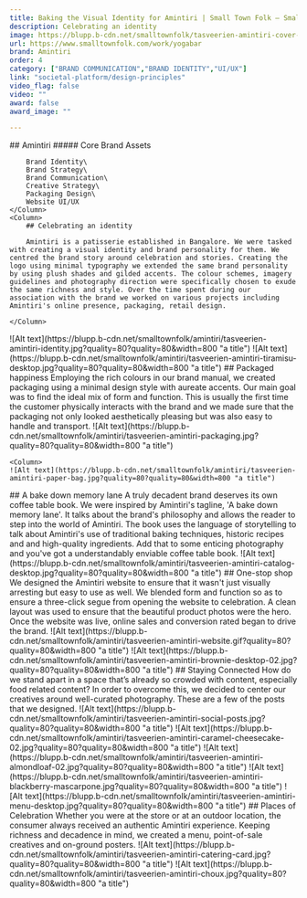 ```yaml
---
title: Baking the Visual Identity for Amintiri | Small Town Folk — Small Town Folk
description: Celebrating an identity
image: https://blupp.b-cdn.net/smalltownfolk/tasveerien-amintiri-cover-03.jpg?quality=80
url: https://www.smalltownfolk.com/work/yogabar
brand: Amintiri
order: 4
category: ["BRAND COMMUNICATION","BRAND IDENTITY","UI/UX"]
link: "societal-platform/design-principles"
video_flag: false
video: ""
award: false
award_image: ""

---
```


<Column2>
    <Column>
        ## Amintiri
        ##### Core Brand Assets

        Brand Identity\
        Brand Strategy\
        Brand Communication\
        Creative Strategy\
        Packaging Design\
        Website UI/UX
    </Column>
    <Column>
        ## Celebrating an identity

        Amintiri is a patisserie established in Bangalore. We were tasked with creating a visual identity and brand personality for them. We centred the brand story around celebration and stories. Creating the logo using minimal typography we extended the same brand personality by using plush shades and gilded accents. The colour schemes, imagery guidelines and photography direction were specifically chosen to exude the same richness and style. Over the time spent during our association with the brand we worked on various projects including Amintiri's online presence, packaging, retail design.

    </Column>
</Column2>

<Column>
    ![Alt text](https://blupp.b-cdn.net/smalltownfolk/amintiri/tasveerien-amintiri-identity.jpg?quality=80?quality=80&width=800 "a title")
</Column>

<Column>
    ![Alt text](https://blupp.b-cdn.net/smalltownfolk/amintiri/tasveerien-amintiri-tiramisu-desktop.jpg?quality=80?quality=80&width=800 "a title")
</Column>

<Column>
    ## Packaged happiness
    Employing the rich colours in our brand manual, we created packaging using a minimal design style with aureate accents. Our main goal was to find the ideal mix of form and function. This is usually the first time the customer physically interacts with the brand and we made sure that the packaging not only looked aesthetically pleasing but was also easy to handle and transport.
</Column>

<Column2>
    <Column>
    ![Alt text](https://blupp.b-cdn.net/smalltownfolk/amintiri/tasveerien-amintiri-packaging.jpg?quality=80?quality=80&width=800 "a title")
    </Column>

    <Column>
    ![Alt text](https://blupp.b-cdn.net/smalltownfolk/amintiri/tasveerien-amintiri-paper-bag.jpg?quality=80?quality=80&width=800 "a title")
</Column>
</Column2>

<Column>
    ## A bake down memory lane
    A truly decadent brand deserves its own coffee table book. We were inspired by Amintiri's tagline, 'A bake down memory lane'. It talks about the brand's philosophy and allows the reader to step into the world of Amintiri. The book uses the language of storytelling to talk about Amintiri's use of traditional baking techniques, historic recipes and and high-quality ingredients. Add that to some enticing photography and you've got a understandably enviable coffee table book.
</Column>

<Column>
    ![Alt text](https://blupp.b-cdn.net/smalltownfolk/amintiri/tasveerien-amintiri-catalog-desktop.jpg?quality=80?quality=80&width=800 "a title")
</Column>

<Column>
    ## One-stop shop
    We designed the Amintiri website to ensure that it wasn't just visually arresting but easy to use as well. We blended form and function so as to ensure a three-click segue from opening the website to celebration. A clean layout was used to ensure that the beautiful product photos were the hero. Once the website was live, online sales and conversion rated began to drive the brand.
</Column>

<Column>
    ![Alt text](https://blupp.b-cdn.net/smalltownfolk/amintiri/tasveerien-amintiri-website.gif?quality=80?quality=80&width=800 "a title")
</Column>

<Column>
    ![Alt text](https://blupp.b-cdn.net/smalltownfolk/amintiri/tasveerien-amintiri-brownie-desktop-02.jpg?quality=80?quality=80&width=800 "a title")
</Column>

<Column>
    ## Staying Connected
    How do we stand apart in a space that’s already so crowded with content, especially food related content? In order to overcome this, we decided to center our creatives around well-curated photography. These are a few of the posts that we designed.
</Column>

<Column>
    ![Alt text](https://blupp.b-cdn.net/smalltownfolk/amintiri/tasveerien-amintiri-social-posts.jpg?quality=80?quality=80&width=800 "a title")
</Column>

<Column3>
    <Column>
    ![Alt text](https://blupp.b-cdn.net/smalltownfolk/amintiri/tasveerien-amintiri-caramel-cheesecake-02.jpg?quality=80?quality=80&width=800 "a title")
    </Column>
    <Column>
    ![Alt text](https://blupp.b-cdn.net/smalltownfolk/amintiri/tasveerien-amintiri-almondloaf-02.jpg?quality=80?quality=80&width=800 "a title")
    </Column>
    <Column>
    ![Alt text](https://blupp.b-cdn.net/smalltownfolk/amintiri/tasveerien-amintiri-blackberry-mascarpone.jpg?quality=80?quality=80&width=800 "a title")
    </Column>
</Column3>

<Column>
    ![Alt text](https://blupp.b-cdn.net/smalltownfolk/amintiri/tasveerien-amintiri-menu-desktop.jpg?quality=80?quality=80&width=800 "a title")
</Column>

<Column>
    ## Places of Celebration
    Whether you were at the store or at an outdoor location, the consumer always received an authentic Amintiri experience. Keeping richness and decadence in mind, we created a menu, point-of-sale creatives and on-ground posters.
</Column>

<Column2>
    <Column>
    ![Alt text](https://blupp.b-cdn.net/smalltownfolk/amintiri/tasveerien-amintiri-catering-card.jpg?quality=80?quality=80&width=800 "a title")
    </Column>
    <Column>
    ![Alt text](https://blupp.b-cdn.net/smalltownfolk/amintiri/tasveerien-amintiri-choux.jpg?quality=80?quality=80&width=800 "a title")
    </Column>
</Column2>
